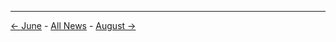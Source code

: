 <!-- LANG:EN, title="July 2018"-->

<hr>

[[June 2018|← June]] - [[News|All News]] - [[August 2018|August →]]

